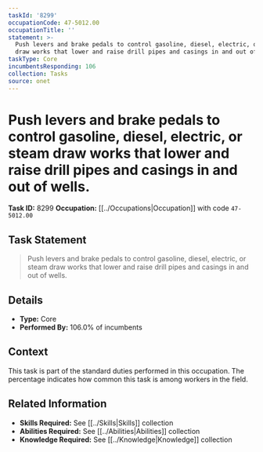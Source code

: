 ```yaml
---
taskId: '8299'
occupationCode: 47-5012.00
occupationTitle: ''
statement: >-
  Push levers and brake pedals to control gasoline, diesel, electric, or steam
  draw works that lower and raise drill pipes and casings in and out of wells.
taskType: Core
incumbentsResponding: 106
collection: Tasks
source: onet
---
```

# Push levers and brake pedals to control gasoline, diesel, electric, or steam draw works that lower and raise drill pipes and casings in and out of wells.

**Task ID:** 8299
**Occupation:** [[../Occupations|Occupation]] with code `47-5012.00`

## Task Statement

> Push levers and brake pedals to control gasoline, diesel, electric, or steam draw works that lower and raise drill pipes and casings in and out of wells.

## Details

- **Type:** Core
- **Performed By:** 106.0% of incumbents

## Context

This task is part of the standard duties performed in this occupation. The percentage indicates how common this task is among workers in the field.

## Related Information

- **Skills Required:** See [[../Skills|Skills]] collection
- **Abilities Required:** See [[../Abilities|Abilities]] collection
- **Knowledge Required:** See [[../Knowledge|Knowledge]] collection
